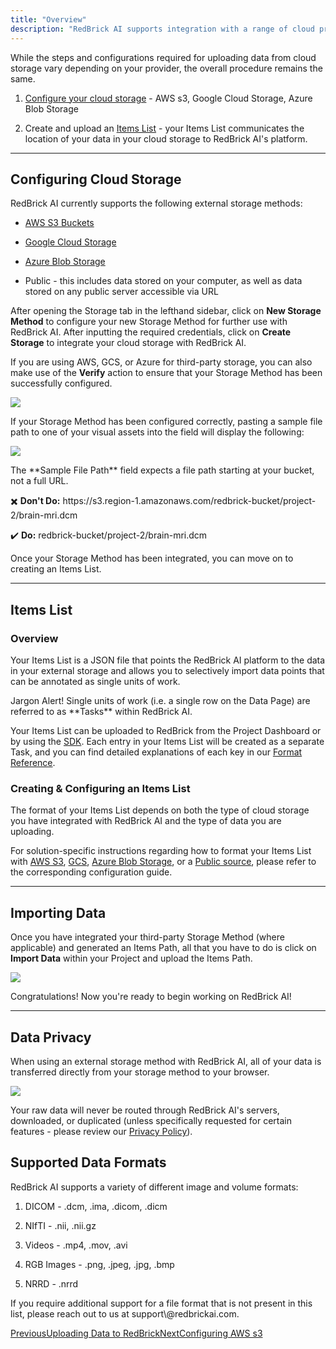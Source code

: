 ```yaml
---
title: "Overview"
description: "RedBrick AI supports integration with a range of cloud providers, allowing you to make use of its suite of tools without having to upload your data directly to our servers."
---
```


While the steps and configurations required for uploading data from cloud storage vary depending on your provider, the overall procedure remains the same.

1. [Configure your cloud storage](/importing-data/import-cloud-data/creating-an-items-list) - AWS s3, Google Cloud Storage, Azure Blob Storage

2. Create and upload an [Items List](/importing-data/import-cloud-data#items-list) - your Items List communicates the location of your data in your cloud storage to RedBrick AI's platform.

***

## Configuring Cloud Storage

RedBrick AI currently supports the following external storage methods:

* [AWS S3 Buckets](/importing-data/import-cloud-data/configuring-aws-s3)

* [Google Cloud Storage](/importing-data/import-cloud-data/configuring-gcs)

* [Azure Blob Storage](/importing-data/import-cloud-data/configuring-azure-blob)

* Public - this includes data stored on your computer, as well as data stored on any public server accessible via URL

After opening the Storage tab in the lefthand sidebar, click on **New Storage Method** to configure your new Storage Method for further use with RedBrick AI. After inputting the required credentials, click on **Create Storage** to integrate your cloud storage with RedBrick AI.

If you are using AWS, GCS, or Azure for third-party storage, you can also make use of the **Verify** action to ensure that your Storage Method has been successfully configured.

![](/images/importing-data/files%2Fv0%2Fb%2Fgitbook-x-prod.appspot.com%2Fo%2Fspaces%252F-MKt1BePyOQuVTnMGssE%252Fuploads%252FOJ8lv1O6LrIvKgE2ZEEV%252Fsample-path-verification.gif)

If your Storage Method has been configured correctly, pasting a sample file path to one of your visual assets into the field will display the following:

![](/images/importing-data/files%2Fv0%2Fb%2Fgitbook-x-prod.appspot.com%2Fo%2Fspaces%252F-MKt1BePyOQuVTnMGssE%252Fuploads%252FrEyLuBhMERE3F3lDDGAD%252FScreenshot%25202023-08-15%2520at%252011.29.03%2520AM.png)

<Info>
  The **Sample File Path** field expects a file path starting at your bucket, not a full URL.

  ✖️ **Don't Do:** https\://s3.region-1.amazonaws.com/redbrick-bucket/project-2/brain-mri.dcm

  ✔️ **Do:** redbrick-bucket/project-2/brain-mri.dcm
</Info>

Once your Storage Method has been integrated, you can move on to creating an Items List.

***

## Items List

### Overview

Your Items List is a JSON file that points the RedBrick AI platform to the data in your external storage and allows you to selectively import data points that can be annotated as single units of work.

<Warning>
  Jargon Alert! Single units of work (i.e. a single row on the Data Page) are referred to as **Tasks** within RedBrick AI.
</Warning>

Your Items List can be uploaded to RedBrick from the Project Dashboard or by using the [SDK](/python-sdk/sdk-overview/importing-data-and-annotations). Each entry in your Items List will be created as a separate Task, and you can find detailed explanations of each key in our [Format Reference](/python-sdk/formats/full-format-reference#tasks-json).

### Creating & Configuring an Items List

The format of your Items List depends on both the type of cloud storage you have integrated with RedBrick AI and the type of data you are uploading.

For solution-specific instructions regarding how to format your Items List with [AWS S3](/importing-data/import-cloud-data/configuring-aws-s3#items-path), [GCS](/importing-data/import-cloud-data/configuring-gcs#items-path), [Azure Blob Storage](/importing-data/import-cloud-data/configuring-azure-blob#items-path), or a [Public source](https://docs.redbrickai.com/importing-data/import-cloud-data/creating-an-items-list#example-items-path), please refer to the corresponding configuration guide.

***

## Importing Data

Once you have integrated your third-party Storage Method (where applicable) and generated an Items Path, all that you have to do is click on **Import Data** within your Project and upload the Items Path.

<Frame caption="Clicking on Import Data will allow you to upload your Items List">
  <img src="/images/importing-data/files%2Fv0%2Fb%2Fgitbook-x-prod.appspot.com%2Fo%2Fspaces%252F-MKt1BePyOQuVTnMGssE%252Fuploads%252FTsl4DNuTCK6Z8uzY4feC%252Fitems_list_popout.png" />
</Frame>

Congratulations! Now you're ready to begin working on RedBrick AI!

***

## Data Privacy

When using an external storage method with RedBrick AI, all of your data is transferred directly from your storage method to your browser.

![](/images/importing-data/files%2Fv0%2Fb%2Fgitbook-x-prod.appspot.com%2Fo%2Fspaces%252F-MKt1BePyOQuVTnMGssE%252Fuploads%252Fn9CMa1ZlUtyQyZaW415G%252FGroup%2520476.png)

Your raw data will never be routed through RedBrick AI's servers, downloaded, or duplicated (unless specifically requested for certain features - please review our [Privacy Policy](https://redbrickai.com/policies/privacy.pdf)).

## Supported Data Formats

RedBrick AI supports a variety of different image and volume formats:

1. DICOM - .dcm, .ima, .dicom, .dicm

2. NIfTI - .nii, .nii.gz

3. Videos - .mp4, .mov, .avi

4. RGB Images - .png, .jpeg, .jpg, .bmp

5. NRRD - .nrrd

<Check>
  If you require additional support for a file format that is not present in this list, please reach out to us at support\@redbrickai.com.
</Check>

[PreviousUploading Data to RedBrick](/importing-data/uploading-data-to-redbrick)[NextConfiguring AWS s3](/importing-data/import-cloud-data/configuring-aws-s3)
